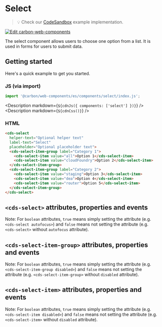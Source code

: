 
# Select

> 💡 Check our
> [CodeSandbox](https://codesandbox.io/s/github/carbon-design-system/carbon-for-ibm-dotcom/tree/feat/cwc-v2/packages/carbon-web-components/examples/codesandbox/basic/components/select)
> example implementation.

[![Edit carbon-web-components](https://codesandbox.io/static/img/play-codesandbox.svg)](https://codesandbox.io/s/github/carbon-design-system/carbon-for-ibm-dotcom/tree/feat/cwc-v2/packages/carbon-web-components/examples/codesandbox/basic/components/select)

The select component allows users to choose one option from a list. It is used
in forms for users to submit data.

## Getting started

Here's a quick example to get you started.

### JS (via import)

```javascript
import '@carbon/web-components/es/components/select/index.js';
```

<Description markdown={`${cdnJs({ components: ['select'] })}`} />
<Description markdown={`${cdnCss()}`} />

### HTML

```html
<cds-select
  helper-text="Optional helper text"
  label-text="Select"
  placeholder="Optional placeholder text">
  <cds-select-item-group label="Category 1">
    <cds-select-item value="all">Option 1</cds-select-item>
    <cds-select-item value="cloudFoundry">Option 2</cds-select-item>
  </cds-select-item-group>
  <cds-select-item-group label="Category 2">
    <cds-select-item value="staging">Option 3</cds-select-item>
    <cds-select-item value="dea">Option 4</cds-select-item>
    <cds-select-item value="router">Option 5</cds-select-item>
  </cds-select-item-group>
</cds-select>
```

## `<cds-select>` attributes, properties and events

Note: For `boolean` attributes, `true` means simply setting the attribute (e.g.
`<cds-select autofocus>`) and `false` means not setting the attribute (e.g.
`<cds-select>` without `autofocus` attribute).

<Props of="cds-select" />

## `<cds-select-item-group>` attributes, properties and events

Note: For `boolean` attributes, `true` means simply setting the attribute (e.g.
`<cds-select-item-group disabled>`) and `false` means not setting the attribute
(e.g. `<cds-select-item-group>` without `disabled` attribute).

<Props of="cds-select-item-group" />

## `<cds-select-item>` attributes, properties and events

Note: For `boolean` attributes, `true` means simply setting the attribute (e.g.
`<cds-select-item disabled>`) and `false` means not setting the attribute (e.g.
`<cds-select-item>` without `disabled` attribute).

<Props of="cds-select-item" />
